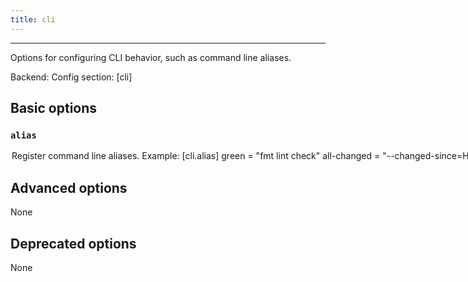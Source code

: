 ```yaml
---
title: cli
---
```



---


Options for configuring CLI behavior, such as command line aliases.

Backend: <span className="color--primary"></span>
Config section: <span className="color--primary">[cli]</span>

<span className={styles.options}>

## Basic options


### `alias`

<Option
  cli_repr={`--cli-alias="{'key1': val1, 'key2': val2, ...}"`}
  env_repr='PANTS_CLI_ALIAS'
  default_repr={`{}`}
>

Register command line aliases.
Example:
```
[cli.alias]
green = "fmt lint check"
all-changed = "--changed-since=HEAD --changed-dependees=transitive"

```

This would allow you to run `/home/josh/work/scie-pants/dist/scie-pants-linux-x86_64 green all-changed`, which is shorthand for `/home/josh/work/scie-pants/dist/scie-pants-linux-x86_64 fmt lint check --changed-since=HEAD --changed-dependees=transitive`.

Notice: this option must be placed in a config file (e.g. `pants.toml` or `pantsrc`) to have any effect.

</Option>

## Advanced options

None

## Deprecated options

None


</span>